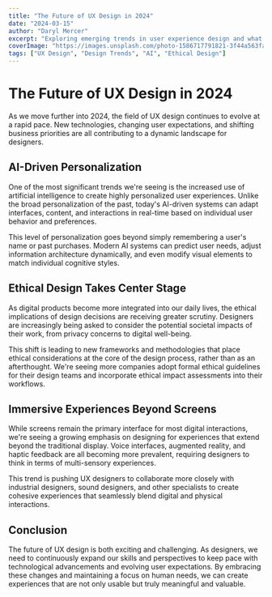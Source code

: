 ```yaml
---
title: "The Future of UX Design in 2024"
date: "2024-03-15"
author: "Daryl Mercer"
excerpt: "Exploring emerging trends in user experience design and what they mean for designers and users alike."
coverImage: "https://images.unsplash.com/photo-1586717791821-3f44a563fa4c?ixlib=rb-4.0.3&ixid=MnwxMjA3fDB8MHxwaG90by1wYWdlfHx8fGVufDB8fHx8&auto=format&fit=crop&w=1000&q=80"
tags: ["UX Design", "Design Trends", "AI", "Ethical Design"]
---
```


# The Future of UX Design in 2024

As we move further into 2024, the field of UX design continues to evolve at a rapid pace. New technologies, changing user expectations, and shifting business priorities are all contributing to a dynamic landscape for designers.

## AI-Driven Personalization

One of the most significant trends we're seeing is the increased use of artificial intelligence to create highly personalized user experiences. Unlike the broad personalization of the past, today's AI-driven systems can adapt interfaces, content, and interactions in real-time based on individual user behavior and preferences.

This level of personalization goes beyond simply remembering a user's name or past purchases. Modern AI systems can predict user needs, adjust information architecture dynamically, and even modify visual elements to match individual cognitive styles.

## Ethical Design Takes Center Stage

As digital products become more integrated into our daily lives, the ethical implications of design decisions are receiving greater scrutiny. Designers are increasingly being asked to consider the potential societal impacts of their work, from privacy concerns to digital well-being.

This shift is leading to new frameworks and methodologies that place ethical considerations at the core of the design process, rather than as an afterthought. We're seeing more companies adopt formal ethical guidelines for their design teams and incorporate ethical impact assessments into their workflows.

## Immersive Experiences Beyond Screens

While screens remain the primary interface for most digital interactions, we're seeing a growing emphasis on designing for experiences that extend beyond the traditional display. Voice interfaces, augmented reality, and haptic feedback are all becoming more prevalent, requiring designers to think in terms of multi-sensory experiences.

This trend is pushing UX designers to collaborate more closely with industrial designers, sound designers, and other specialists to create cohesive experiences that seamlessly blend digital and physical interactions.

## Conclusion

The future of UX design is both exciting and challenging. As designers, we need to continuously expand our skills and perspectives to keep pace with technological advancements and evolving user expectations. By embracing these changes and maintaining a focus on human needs, we can create experiences that are not only usable but truly meaningful and valuable.

